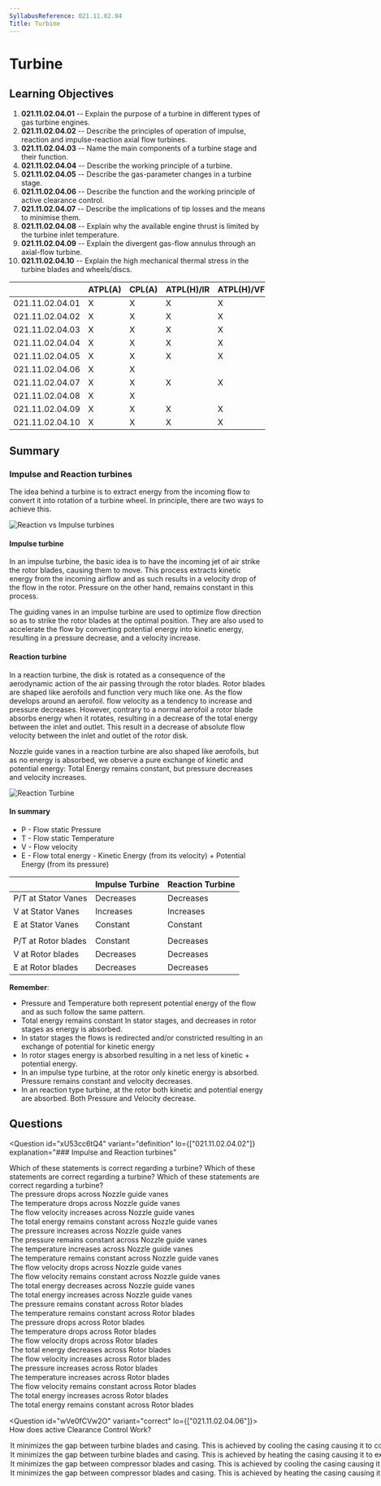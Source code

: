 ```yaml
---
SyllabusReference: 021.11.02.04
Title: Turbine
---
```


# Turbine

## Learning Objectives

1. **021.11.02.04.01** -- Explain the purpose of a turbine in different types of
   gas turbine engines.
2. **021.11.02.04.02** -- Describe the principles of operation of impulse,
   reaction and impulse-reaction axial flow turbines.
3. **021.11.02.04.03** -- Name the main components of a turbine stage and their
   function.
4. **021.11.02.04.04** -- Describe the working principle of a turbine.
5. **021.11.02.04.05** -- Describe the gas-parameter changes in a turbine stage.
6. **021.11.02.04.06** -- Describe the function and the working principle of
   active clearance control.
7. **021.11.02.04.07** -- Describe the implications of tip losses and the means
   to minimise them.
8. **021.11.02.04.08** -- Explain why the available engine thrust is limited by
   the turbine inlet temperature.
9. **021.11.02.04.09** -- Explain the divergent gas-flow annulus through an
   axial-flow turbine.
10. **021.11.02.04.10** -- Explain the high mechanical thermal stress in the
    turbine blades and wheels/discs.

|                 | ATPL(A) | CPL(A) | ATPL(H)/IR | ATPL(H)/VFR | CPL(H) | IR  | CBIR(A) |
| --------------- | ------- | ------ | ---------- | ----------- | ------ | --- | ------- |
| 021.11.02.04.01 | X       | X      | X          | X           | X      |     |         |
| 021.11.02.04.02 | X       | X      | X          | X           | X      |     |         |
| 021.11.02.04.03 | X       | X      | X          | X           | X      |     |         |
| 021.11.02.04.04 | X       | X      | X          | X           | X      |     |         |
| 021.11.02.04.05 | X       | X      | X          | X           | X      |     |         |
| 021.11.02.04.06 | X       | X      |            |             |        |     |         |
| 021.11.02.04.07 | X       | X      | X          | X           | X      |     |         |
| 021.11.02.04.08 | X       | X      |            |             |        |     |         |
| 021.11.02.04.09 | X       | X      | X          | X           | X      |     |         |
| 021.11.02.04.10 | X       | X      | X          | X           | X      |     |         |

## Summary

### Impulse and Reaction turbines

The idea behind a turbine is to extract energy from the incoming flow to convert
it into rotation of a turbine wheel. In principle, there are two ways to achieve
this.

![Reaction vs Impulse turbines](images/021.11.02.04-01.jpeg)

#### Impulse turbine

In an impulse turbine, the basic idea is to have the incoming jet of air strike
the rotor blades, causing them to move. This process extracts kinetic energy
from the incoming airflow and as such results in a velocity drop of the flow in
the rotor. Pressure on the other hand, remains constant in this process.

The guiding vanes in an impulse turbine are used to optimize flow direction so
as to strike the rotor blades at the optimal position. They are also used to
accelerate the flow by converting potential energy into kinetic energy,
resulting in a pressure decrease, and a velocity increase.

#### Reaction turbine

In a reaction turbine, the disk is rotated as a consequence of the aerodynamic
action of the air passing through the rotor blades. Rotor blades are shaped like
aerofoils and function very much like one. As the flow develops around an
aerofoil. flow velocity as a tendency to increase and pressure decreases.
However, contrary to a normal aerofoil a rotor blade absorbs energy when it
rotates, resulting in a decrease of the total energy between the inlet and
outlet. This result in a decrease of absolute flow velocity between the inlet
and outlet of the rotor disk.

Nozzle guide vanes in a reaction turbine are also shaped like aerofoils, but as
no energy is absorbed, we observe a pure exchange of kinetic and potential
energy: Total Energy remains constant, but pressure decreases and velocity
increases.

![Reaction Turbine](images/021.11.02.04-02.jpeg)

#### In summary

- P - Flow static Pressure
- T - Flow static Temperature
- V - Flow velocity
- E - Flow total energy - Kinetic Energy (from its velocity) + Potential Energy
  (from its pressure)

|                     | Impulse Turbine | Reaction Turbine |
| ------------------- | --------------- | ---------------- |
| P/T at Stator Vanes | Decreases       | Decreases        |
| V at Stator Vanes   | Increases       | Increases        |
| E at Stator Vanes   | Constant        | Constant         |
|                     |                 |                  |
| P/T at Rotor blades | Constant        | Decreases        |
| V at Rotor blades   | Decreases       | Decreases        |
| E at Rotor blades   | Decreases       | Decreases        |

**Remember**:

- Pressure and Temperature both represent potential energy of the flow and as
  such follow the same pattern.
- Total energy remains constant In stator stages, and decreases in rotor stages
  as energy is absorbed.
- In stator stages the flows is redirected and/or constricted resulting in an
  exchange of potential for kinetic energy
- In rotor stages energy is absorbed resulting in a net less of kinetic +
  potential energy.
- In an impulse type turbine, at the rotor only kinetic energy is absorbed.
  Pressure remains constant and velocity decreases.
- In an reaction type turbine, at the rotor both kinetic and potential energy
  are absorbed. Both Pressure and Velocity decrease.

## Questions

<Question
  id="xU53cc6tQ4"
  variant="definition"
  lo={["021.11.02.04.02"]}
  explanation="### Impulse and Reaction turbines"
>
  <Text variant="oneCorrect">
    Which of these statements is correct regarding a <Subject /> turbine?
  </Text>
  <Text variant="oneTwo">
    Which of these statements are correct regarding a <Subject /> turbine?
  </Text>
  <Text variant="multipleCorrect" select={5}>
    Which of these statements are correct regarding a <Subject /> turbine?
  </Text>
  <Option key="1" id="xU53cc6tQ4-1" subject={["impulse", "reaction"]}>
    The pressure drops across Nozzle guide vanes
  </Option>
  <Option key="1" id="xU53cc6tQ4-2" subject={["impulse", "reaction"]}>
    The temperature drops across Nozzle guide vanes
  </Option>
  <Option key="1" id="xU53cc6tQ4-3" subject={["impulse", "reaction"]}>
    The flow velocity increases across Nozzle guide vanes
  </Option>
  <Option key="1" id="xU53cc6tQ4-4" subject={["impulse", "reaction"]}>
    The total energy remains constant across Nozzle guide vanes
  </Option>
  <Option key="1" id="xU53cc6tQ4-5">
    The pressure increases across Nozzle guide vanes
  </Option>
  <Option key="1" id="xU53cc6tQ4-6">
    The pressure remains constant across Nozzle guide vanes
  </Option>
  <Option key="1" id="xU53cc6tQ4-7">
    The temperature increases across Nozzle guide vanes
  </Option>
  <Option key="1" id="xU53cc6tQ4-8">
    The temperature remains constant across Nozzle guide vanes
  </Option>
  <Option key="1" id="xU53cc6tQ4-9">
    The flow velocity drops across Nozzle guide vanes
  </Option>
  <Option key="1" id="xU53cc6tQ4-a">
    The flow velocity remains constant across Nozzle guide vanes
  </Option>
  <Option key="1" id="xU53cc6tQ4-b">
    The total energy decreases across Nozzle guide vanes
  </Option>
  <Option key="1" id="xU53cc6tQ4-c">
    The total energy increases across Nozzle guide vanes
  </Option>
  <Option key="2" id="xU53cc6tQ4-d" subject={["impulse"]}>
    The pressure remains constant across Rotor blades
  </Option>
  <Option key="2" id="xU53cc6tQ4-e" subject={["impulse"]}>
    The temperature remains constant across Rotor blades
  </Option>
  <Option key="2" id="xU53cc6tQ4-f" subject={["reaction"]}>
    The pressure drops across Rotor blades
  </Option>
  <Option key="2" id="xU53cc6tQ4-g" subject={["reaction"]}>
    The temperature drops across Rotor blades
  </Option>
  <Option key="2" id="xU53cc6tQ4-h" subject={["reaction", "impulse"]}>
    The flow velocity drops across Rotor blades
  </Option>
  <Option key="2" id="xU53cc6tQ4-i" subject={["reaction", "impulse"]}>
    The total energy decreases across Rotor blades
  </Option>
  <Option key="2" id="xU53cc6tQ4-j">
    The flow velocity increases across Rotor blades
  </Option>
  <Option key="2" id="xU53cc6tQ4-k">
    The pressure increases across Rotor blades
  </Option>
  <Option key="2" id="xU53cc6tQ4-l">
    The temperature increases across Rotor blades
  </Option>
  <Option key="2" id="xU53cc6tQ4-m">
    The flow velocity remains constant across Rotor blades
  </Option>
  <Option key="2" id="xU53cc6tQ4-n">
    The total energy increases across Rotor blades
  </Option>
  <Option key="2" id="xU53cc6tQ4-o">
    The total energy remains constant across Rotor blades
  </Option>
</Question>

<Question id="wVe0fCVw2O" variant="correct" lo={["021.11.02.04.06"]}>
  <Text variant="oneCorrect">How does active Clearance Control Work?</Text>
  <Option id="wVe0fCVw2O-1" correct>
    It minimizes the gap between turbine blades and casing. This is achieved by
    cooling the casing causing it to contract
  </Option>
  <Option
    id="wVe0fCVw2O-2"
    why={
      "The first part of this answer is correct. The second part could also be correct, but it's not how the system for safety reasons. If it were, if the heating system failed, the casing would contract, most likely completely eliminating the gap between the casing and blades leading to a destruction of the turbine. A cooling system is preferred since, if it fails, the casing would just expand and the gap would increase, decreasing performance, but keeping the engine intact. Furthermore,"
    }
  >
    It minimizes the gap between turbine blades and casing. This is achieved by
    heating the casing causing it to expand
  </Option>
  <Option
    id="wVe0fCVw2O-3"
    why="The first part of the answer is incorrect. Active Clearance Control is only needed for turbine stages where significant temperatures can be expected throughout the daily operation of a jet engine. Compressor stages have relatively stable temperatures and do not need an active clearance control system."
  >
    It minimizes the gap between compressor blades and casing. This is achieved
    by cooling the casing causing it to contract
  </Option>
  <Option
    id="wVe0fCVw2O-4"
    why="The first part of the answer is incorrect. Active Clearance Control is only needed for turbine stages where significant temperatures can be expected throughout the daily operation of a jet engine. Compressor stages have relatively stable temperatures and do not need an active clearance control system."
  >
    It minimizes the gap between compressor blades and casing. This is achieved
    by heating the casing causing it to expand
  </Option>
</Question>
